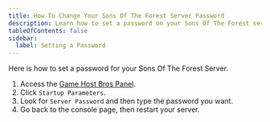 ```yaml
---
title: How To Change Your Sons Of The Forest Server Password
description: Learn how to set a password on your Sons Of The Forest server.
tableOfContents: false
sidebar:
  label: Setting a Password
---
```


Here is how to set a password for your Sons Of The Forest Server.
<Steps>
1. Access the [Game Host Bros Panel](https://panel.gamehostbros.com/).
2. Click `Startup Parameters`.
3. Look for `Server Password` and then type the password you want.
4. Go back to the console page, then restart your server.
</Steps>